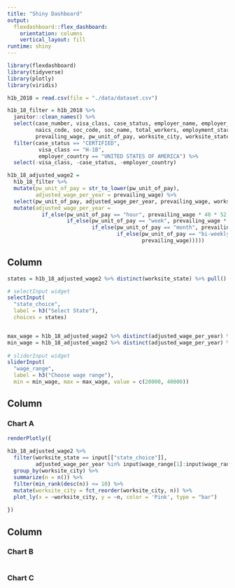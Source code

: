 ```yaml
---
title: "Shiny Dashboard"
output: 
  flexdashboard::flex_dashboard:
    orientation: columns
    vertical_layout: fill
runtime: shiny
---
```


```r
library(flexdashboard)
library(tidyverse)
library(plotly)
library(viridis)
```


```r
h1b_2018 = read.csv(file = "./data/dataset.csv")  

h1b_18_filter = h1b_2018 %>% 
  janitor::clean_names() %>% 
  select(case_number, visa_class, case_status, employer_name, employer_country, employer_city, employer_state,
         naics_code, soc_code, soc_name, total_workers, employment_start_date, employment_end_date, full_time_position,
         prevailing_wage, pw_unit_of_pay, worksite_city, worksite_state, h1b_dependent) %>%
  filter(case_status == "CERTIFIED",
          visa_class == "H-1B",
          employer_country == "UNITED STATES OF AMERICA") %>% 
  select(-visa_class, -case_status, -employer_country)

h1b_18_adjusted_wage2 = 
  h1b_18_filter %>% 
  mutate(pw_unit_of_pay = str_to_lower(pw_unit_of_pay), 
         adjusted_wage_per_year = prevailing_wage) %>% 
  select(pw_unit_of_pay, adjusted_wage_per_year, prevailing_wage, worksite_state, employer_state, worksite_city) %>% 
  mutate(adjusted_wage_per_year = 
           if_else(pw_unit_of_pay == "hour", prevailing_wage * 40 * 52, 
                   if_else(pw_unit_of_pay == "week", prevailing_wage * 52, 
                           if_else(pw_unit_of_pay == "month", prevailing_wage * 12, 
                                   if_else(pw_unit_of_pay == "bi-weekly", prevailing_wage * 26, 
                                           prevailing_wage)))))
```


Column {.sidebar}
-----------------------------------------------------------------------

```r
states = h1b_18_adjusted_wage2 %>% distinct(worksite_state) %>% pull()

# selectInput widget
selectInput(
  "state_choice", 
  label = h3("Select State"),
  choices = states)


max_wage = h1b_18_adjusted_wage2 %>% distinct(adjusted_wage_per_year) %>% max()
min_wage = h1b_18_adjusted_wage2 %>% distinct(adjusted_wage_per_year) %>% min()
  
# sliderInput widget
sliderInput(
  "wage_range", 
  label = h3("Choose wage range"), 
  min = min_wage, max = max_wage, value = c(20000, 40000))
```

Column {data-width=650}
-----------------------------------------------------------------------

### Chart A

```r
renderPlotly({ 
  
h1b_18_adjusted_wage2 %>%
  filter(worksite_state == input[["state_choice"]],
         adjusted_wage_per_year %in% input$wage_range[1]:input$wage_range[2]) %>% 
  group_by(worksite_city) %>%
  summarize(n = n()) %>% 
  filter(min_rank(desc(n)) <= 10) %>% 
  mutate(worksite_city = fct_reorder(worksite_city, n)) %>% 
  plot_ly(x = ~worksite_city, y = ~n, color = 'Pink', type = "bar")
  
})
```

Column {data-width=350}
-----------------------------------------------------------------------

### Chart B

```r

```

### Chart C

```r

```

